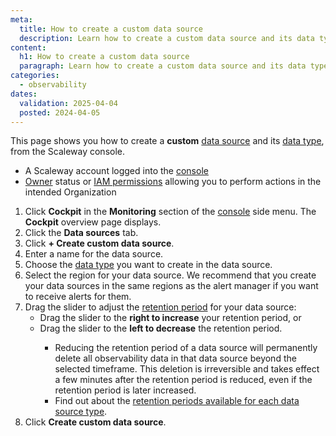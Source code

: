 ```yaml
---
meta:
  title: How to create a custom data source
  description: Learn how to create a custom data source and its data type using the Scaleway console. Follow the steps to choose a data type, select a region, and finalize the creation process.
content:
  h1: How to create a custom data source
  paragraph: Learn how to create a custom data source and its data type using the Scaleway console. Follow the steps to choose a data type, select a region, and finalize the creation process.
categories:
  - observability
dates:
  validation: 2025-04-04
  posted: 2024-04-05
---
```



This page shows you how to create a **custom** [data source](/cockpit/concepts/#data-sources) and its [data type](/cockpit/concepts/#data-types), from the Scaleway console.

<Requirements />

  - A Scaleway account logged into the [console](https://console.scaleway.com)
  - [Owner](/iam/concepts/#owner) status or [IAM permissions](/iam/concepts/#permission) allowing you to perform actions in the intended Organization

1. Click **Cockpit** in the **Monitoring** section of the [console](https://console.scaleway.com/) side menu. The **Cockpit** overview page displays.
2. Click the **Data sources** tab.
3. Click **+ Create custom data source**.
4. Enter a name for the data source.
5. Choose the [data type](/cockpit/concepts/#data-types) you want to create in the data source.
6. Select the region for your data source.
    <Message type="tip">
      We recommend that you create your data sources in the same regions as the alert manager if you want to receive alerts for them.
    </Message>
7. Drag the slider to adjust the [retention period](/cockpit/concepts/#retention) for your data source:
    - Drag the slider to the **right to increase** your retention period, or
    - Drag the slider to the **left to decrease** the retention period.
        <Message type="important">
         - Reducing the retention period of a data source will permanently delete all observability data in that data source beyond the selected timeframe. This deletion is irreversible and takes effect a few minutes after the retention period is reduced, even if the retention period is later increased.
         - Find out about the [retention periods available for each data source type](/cockpit/concepts/#retention).
        </Message>
8. Click **Create custom data source**.